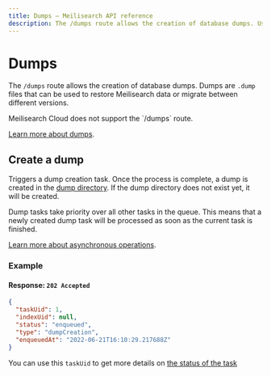 ```yaml
---
title: Dumps — Meilisearch API reference
description: The /dumps route allows the creation of database dumps. Use dumps to migrate Meilisearch to a new version.
---
```


# Dumps

The `/dumps` route allows the creation of database dumps. Dumps are `.dump` files that can be used to restore Meilisearch data or migrate between different versions.

<Capsule intent="warning" title="Meilisearch Cloud and dumps">
Meilisearch Cloud does not support the `/dumps` route.
</Capsule>

[Learn more about dumps](/learn/advanced/dumps).

## Create a dump

<RouteHighlighter method="POST" route="/dumps"/>

Triggers a dump creation task. Once the process is complete, a dump is created in the [dump directory](/learn/configuration/instance_options#dump-directory). If the dump directory does not exist yet, it will be created.

Dump tasks take priority over all other tasks in the queue. This means that a newly created dump task will be processed as soon as the current task is finished.

[Learn more about asynchronous operations](/learn/async/asynchronous_operations).

### Example

<CodeSamples id="post_dump_1" />

#### Response: `202 Accepted`

```json
{
  "taskUid": 1,
  "indexUid": null,
  "status": "enqueued",
  "type": "dumpCreation",
  "enqueuedAt": "2022-06-21T16:10:29.217688Z"
}
```

You can use this `taskUid` to get more details on [the status of the task](/reference/api/tasks#get-one-task)
